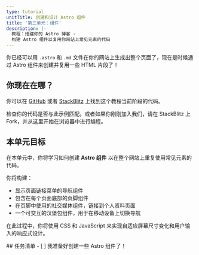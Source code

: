 ```yaml
---
type: tutorial
unitTitle: 创建和设计 Astro 组件
title: '第三单元：组件'
description: |-
  教程：搭建你的 Astro 博客 -
  构建 Astro 组件以复用你网站上常见元素的代码
---
```


你已经可以用 `.astro` 和 `.md` 文件在你的网站上生成出整个页面了，现在是时候通过 Astro 组件来创建并复用一些 HTML 片段了！

## 你现在在哪？

你可以在 [GitHub](https://github.com/withastro/blog-tutorial-demo/tree/unit-3/start) 或者 [StackBlitz](https://stackblitz.com/github/withastro/blog-tutorial-demo/tree/unit-3/start?file=src/pages/index.astro) 上找到这个教程当前阶段的代码。

检查你的代码是否与此示例匹配。或者如果你刚刚加入我们，请在 StackBlitz 上 Fork，并从这里开始在浏览器中进行编程。

## 本单元目标

在本单元中，你将学习如何创建 **Astro 组件** 以在整个网站上重复使用常见元素的代码。

你将构建：
- 显示页面链接菜单的导航组件
- 包含在每个页面底部的页脚组件
- 在页脚中使用的社交媒体组件，链接到个人资料页面
- 一个可交互的汉堡包组件，用于在移动设备上切换导航


在此过程中，你将使用 CSS 和 JavaScript 来实现自适应屏幕尺寸变化和用户输入的响应式设计。



<Box icon="check-list">
## 任务清单

<Checklist>
- [ ] 我准备好创建一些 Astro 组件了！
</Checklist>
</Box>
